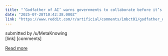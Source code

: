 ```yaml
---
title: "‘Godfather of AI’ warns governments to collaborate before it’s too late"
date: "2025-07-28T10:42:38.000Z"
link: "https://www.reddit.com/r/artificial/comments/1mbct01/godfather_of_ai_warns_governments_to_collaborate/"
---
```


submitted by    /u/MetaKnowing  
 [link]   [comments]

[Read more](https://www.reddit.com/r/artificial/comments/1mbct01/godfather_of_ai_warns_governments_to_collaborate/)
